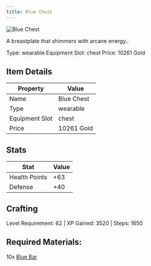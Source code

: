 ```yaml
---
title: Blue Chest
---
```


<div className="flex items-start gap-6 mb-8">
  <div className="flex-shrink-0">
    <img src="/assets/resources/smithing/blue_chest.png" alt="Blue Chest" className="w-24 h-24 border rounded-lg" />
  </div>
  <div className="flex-1">
    <div className="space-y-2">
      <p className="text-lg text-muted-foreground">A breastplate that shimmers with arcane energy..</p>
      <div className="flex flex-wrap gap-4 text-sm">
        <span className="px-2 py-1 bg-green-100 dark:bg-green-900 rounded-md">
          Type: wearable
        </span>
        <span className="px-2 py-1 bg-purple-100 dark:bg-purple-900 rounded-md">
          Equipment Slot: chest
        </span>
        <span className="px-2 py-1 bg-yellow-100 dark:bg-yellow-900 rounded-md">
          Price: 10261 Gold
        </span>
      </div>
    </div>
  </div>
</div>

## Item Details
| Property | Value |
|----------|-------|
| Name | Blue Chest |
| Type | wearable |
| Equipment Slot | chest |
| Price | 10261 Gold |

## Stats
| Stat | Value |
|------|-------|
| Health Points | +63 |
| Defense | +40 |

## Crafting
Level Requirement: 62 | XP Gained: 3520 | Steps: 1650

## Required Materials:
10x [Blue Bar](/docs/resources/individual/blue_bar)

